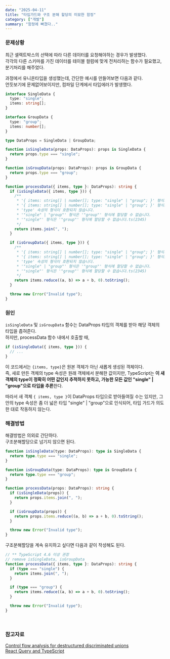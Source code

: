 ```yaml
---
date: "2025-04-11"
title: "타입가드와 구조 분해 할당의 미묘한 함정"
category: ["개발"]
summary: "함정에 빠졌다.."
---
```



### 문제상황

최근 셀렉트박스의 선택에 따라 다른 데이터를 요청해야하는 경우가 발생했다.  
각각의 다른 스키마를 가진 데이터를 테이블 컬럼에 맞게 전처리하는 함수가 필요했고, 분기처리를 해주었다.

과정에서 유니온타입을 생성했는데, 간단한 예시를 만들어보면 다음과 같다.  
언듯보기에 문제없어보이지만, 컴파일 단계에서 타입에러가 발생했다.

```ts
interface SingleData {
  type: "single";
  items: string[];
}

interface GroupData {
  type: "group";
  items: number[];
}

type DataProps = SingleData | GroupData;

function isSingleData(props: DataProps): props is SingleData {
  return props.type === "single";
}

function isGroupData(props: DataProps): props is GroupData {
  return props.type === "group";
}

function processData({ items, type }: DataProps): string {
  if (isSingleData({ items, type })) {
    /**
     * '{ items: string[] | number[]; type: "single" | "group"; }' 형식의 인수는 'DataProps' 형식의 매개 변수에 할당될 수 없습니다.
     * '{ items: string[] | number[]; type: "single" | "group"; }' 형식은 'GroupData' 형식에 할당할 수 없습니다.
     * 'type' 속성의 형식이 호환되지 않습니다.
     * '"single" | "group"' 형식은 '"group"' 형식에 할당할 수 없습니다.
     * '"single"' 형식은 '"group"' 형식에 할당할 수 없습니다.ts(2345)
     */
    return items.join(", ");
  }

  if (isGroupData({ items, type })) {
    /**
     * '{ items: string[] | number[]; type: "single" | "group"; }' 형식의 인수는 'DataProps' 형식의 매개 변수에 할당될 수 없습니다.
     * '{ items: string[] | number[]; type: "single" | "group"; }' 형식은 'GroupData' 형식에 할당할 수 없습니다.
     * 'type' 속성의 형식이 호환되지 않습니다.
     * '"single" | "group"' 형식은 '"group"' 형식에 할당할 수 없습니다.
     * '"single"' 형식은 '"group"' 형식에 할당할 수 없습니다.ts(2345)
     */
    return items.reduce((a, b) => a + b, 0).toString();
  }

  throw new Error("Invalid type");
}
```

### 원인

`isSingleData` 및 `isGroupData` 함수는 DataProps 타입의 객체를 받아 해당 객체의 타입을 좁혀준다.  
하지만, processData 함수 내에서 호출할 때,

```ts
if (isSingleData({ items, type })) {
  // ...
}
```

이 코드에서는 `{items, type}`은 원본 객체가 아닌 새롭게 생성된 객체이다.  
즉, 새로 만든 객체의 type 속성은 원래 객체에서 분해한 값이지만, TypeScript는 **이 새 객체의 type이 정확히 어떤 값인지 추적하지 못하고, 가능한 모든 값인 "single" | "group"으로 타입을 추론**한다.

따라서 새 객체 `{ items, type }`이 DataProps 타입으로 받아들여질 수는 있지만, 그 안의 type 속성은 좀 더 넓은 타입 "single" | "group"으로 인식되어, 타입 가드가 의도한 대로 작동하지 않는다.

<Tweet id="1363614288103964672" />

### 해결방법

해결방법은 의외로 간단하다.  
구조분해할당으로 넘기지 않으면 된다.

```ts
function isSingleData(type: DataProps): type is SingleData {
  return type.type === "single";
}

function isGroupData(type: DataProps): type is GroupData {
  return type.type === "group";
}

function processData(props: DataProps): string {
  if (isSingleData(props)) {
    return props.items.join(", ");
  }

  if (isGroupData(props)) {
    return props.items.reduce((a, b) => a + b, 0).toString();
  }

  throw new Error("Invalid type");
}
```

구조분해할당을 계속 유지하고 싶다면 다음과 같이 작성해도 된다.

```ts
// ** TypeScript 4.6 이상 권장
// remove isSingleData, isGroupData
function processData({ items, type }: DataProps): string {
  if (type === "single") {
    return items.join(", ");
  }

  if (type === "group") {
    return items.reduce((a, b) => a + b, 0).toString();
  }

  throw new Error("Invalid type");
}
```

<br />

### 참고자료

[Control flow analysis for destructured discriminated unions](https://www.typescriptlang.org/docs/handbook/release-notes/typescript-4-6.html#control-flow-analysis-for-destructured-discriminated-unions)  
[React Query and TypeScript](https://tkdodo.eu/blog/react-query-and-type-script#type-narrowing)
